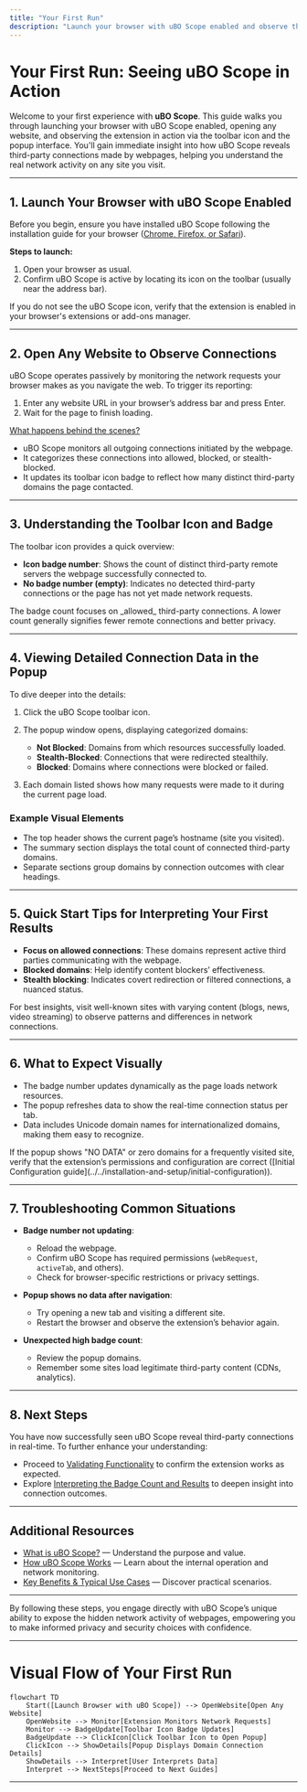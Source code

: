 ```yaml
---
title: "Your First Run"
description: "Launch your browser with uBO Scope enabled and observe the toolbar icon. This page guides you through opening any website to see uBO Scope in action, including quick start tips and what to expect visually."
---
```


# Your First Run: Seeing uBO Scope in Action

Welcome to your first experience with **uBO Scope**. This guide walks you through launching your browser with uBO Scope enabled, opening any website, and observing the extension in action via the toolbar icon and the popup interface. You'll gain immediate insight into how uBO Scope reveals third-party connections made by webpages, helping you understand the real network activity on any site you visit.

---

## 1. Launch Your Browser with uBO Scope Enabled

Before you begin, ensure you have installed uBO Scope following the installation guide for your browser ([Chrome, Firefox, or Safari](../../installation-and-setup/installing-on-chrome-firefox-safari)).

**Steps to launch:**

1. Open your browser as usual.
2. Confirm uBO Scope is active by locating its icon on the toolbar (usually near the address bar).

<Tip>
If you do not see the uBO Scope icon, verify that the extension is enabled in your browser's extensions or add-ons manager.
</Tip>

---

## 2. Open Any Website to Observe Connections

uBO Scope operates passively by monitoring the network requests your browser makes as you navigate the web. To trigger its reporting:

1. Enter any website URL in your browser’s address bar and press Enter.
2. Wait for the page to finish loading.

<u>What happens behind the scenes?</u>

- uBO Scope monitors all outgoing connections initiated by the webpage.
- It categorizes these connections into allowed, blocked, or stealth-blocked.
- It updates its toolbar icon badge to reflect how many distinct third-party domains the page contacted.

---

## 3. Understanding the Toolbar Icon and Badge

The toolbar icon provides a quick overview:

- **Icon badge number**: Shows the count of distinct third-party remote servers the webpage successfully connected to.
- **No badge number (empty)**: Indicates no detected third-party connections or the page has not yet made network requests.

<Info>
The badge count focuses on _allowed_ third-party connections. A lower count generally signifies fewer remote connections and better privacy.
</Info>

---

## 4. Viewing Detailed Connection Data in the Popup

To dive deeper into the details:

1. Click the uBO Scope toolbar icon.
2. The popup window opens, displaying categorized domains:

   - **Not Blocked**: Domains from which resources successfully loaded.
   - **Stealth-Blocked**: Connections that were redirected stealthily.
   - **Blocked**: Domains where connections were blocked or failed.

3. Each domain listed shows how many requests were made to it during the current page load.

### Example Visual Elements

- The top header shows the current page’s hostname (site you visited).
- The summary section displays the total count of connected third-party domains.
- Separate sections group domains by connection outcomes with clear headings.

---

## 5. Quick Start Tips for Interpreting Your First Results

- **Focus on allowed connections**: These domains represent active third parties communicating with the webpage.
- **Blocked domains**: Help identify content blockers’ effectiveness.
- **Stealth blocking**: Indicates covert redirection or filtered connections, a nuanced status.

<Tip>
For best insights, visit well-known sites with varying content (blogs, news, video streaming) to observe patterns and differences in network connections.
</Tip>

---

## 6. What to Expect Visually

- The badge number updates dynamically as the page loads network resources.
- The popup refreshes data to show the real-time connection status per tab.
- Data includes Unicode domain names for internationalized domains, making them easy to recognize.

<Note>
If the popup shows "NO DATA" or zero domains for a frequently visited site, verify that the extension’s permissions and configuration are correct ([Initial Configuration guide](../../installation-and-setup/initial-configuration)).
</Note>

---

## 7. Troubleshooting Common Situations

- **Badge number not updating**:
  - Reload the webpage.
  - Confirm uBO Scope has required permissions (`webRequest`, `activeTab`, and others).
  - Check for browser-specific restrictions or privacy settings.

- **Popup shows no data after navigation**:
  - Try opening a new tab and visiting a different site.
  - Restart the browser and observe the extension’s behavior again.

- **Unexpected high badge count**:
  - Review the popup domains.
  - Remember some sites load legitimate third-party content (CDNs, analytics).

---

## 8. Next Steps

You have now successfully seen uBO Scope reveal third-party connections in real-time. To further enhance your understanding:

- Proceed to [Validating Functionality](../validating-extension-works) to confirm the extension works as expected.
- Explore [Interpreting the Badge Count and Results](../../../guides/getting-started-workflows/interpreting-badge-count) to deepen insight into connection outcomes.

---

## Additional Resources

- [What is uBO Scope?](../../../overview/foundation/what-is-ubo-scope) — Understand the purpose and value.
- [How uBO Scope Works](../../../overview/foundation/how-it-works) — Learn about the internal operation and network monitoring.
- [Key Benefits & Typical Use Cases](../../../overview/foundation/key-benefits) — Discover practical scenarios.

---

By following these steps, you engage directly with uBO Scope’s unique ability to expose the hidden network activity of webpages, empowering you to make informed privacy and security choices with confidence.

---

# Visual Flow of Your First Run

```mermaid
flowchart TD
    Start([Launch Browser with uBO Scope]) --> OpenWebsite[Open Any Website]
    OpenWebsite --> Monitor[Extension Monitors Network Requests]
    Monitor --> BadgeUpdate[Toolbar Icon Badge Updates]
    BadgeUpdate --> ClickIcon[Click Toolbar Icon to Open Popup]
    ClickIcon --> ShowDetails[Popup Displays Domain Connection Details]
    ShowDetails --> Interpret[User Interprets Data]
    Interpret --> NextSteps[Proceed to Next Guides]
```

---
